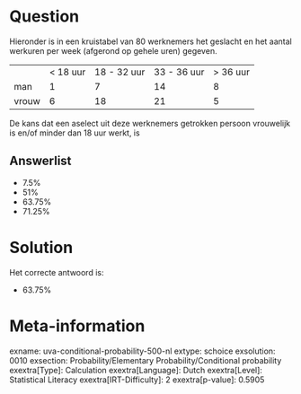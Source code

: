 Question
========

Hieronder is in een kruistabel van 80 werknemers het geslacht en het
aantal werkuren per week (afgerond op gehele uren) gegeven.

  ------- ----------- ------------- ------------- -----------
          \< 18 uur   18 - 32 uur   33 - 36 uur   \> 36 uur
  man     1           7             14            8
  vrouw   6           18            21            5
  ------- ----------- ------------- ------------- -----------

De kans dat een aselect uit deze werknemers getrokken persoon vrouwelijk
is en/of minder dan 18 uur werkt, is


Answerlist
----------

* 7.5%
* 51%
* 63.75%
* 71.25%

Solution
========

Het correcte antwoord is: 

* 63.75%

Meta-information
================
exname: uva-conditional-probability-500-nl
extype: schoice
exsolution: 0010
exsection: Probability/Elementary Probability/Conditional probability
exextra[Type]: Calculation
exextra[Language]: Dutch
exextra[Level]: Statistical Literacy
exextra[IRT-Difficulty]: 2
exextra[p-value]: 0.5905
